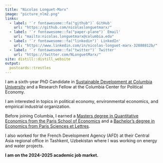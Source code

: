 ```yaml
---
title: "Nicolas Longuet-Marx"
image: "picture_nlm2.png"
links:
  - label: '`r fontawesome::fa("github")` GitHub'
    url: "https://github.com/nicolaslonguetmarx/"
  - label: '`r fontawesome::fa("paper-plane")` Email'
    url: "mailto:nicolas.longuetmarx@columbia.edu"
  - label: '`r fontawesome::fa("linkedin")` LinkedIn'
    url: "https://www.linkedin.com/in/nicolas-longuet-marx-32888812b/"
  - label: '`r fontawesome::fa("twitter")` Twitter'
    url: "https://twitter.com/NLonguetMarx/"
site: distill::distill_website
output:
  postcards::trestles
---
```


I am a sixth-year PhD Candidate in [Sustainable Development at Columbia University](https://www.sipa.columbia.edu/sipa-education/phd-sustainable-development) and a Research Fellow at the Columbia Center for Political Economy. 

I am interested in topics in political economy, environmental economics, and empirical industrial organization. 

Before joining Columbia, I earned a [Masters degree in Quantitative Economics from the Paris School of Economics](https://www.parisschoolofeconomics.eu/en/teaching/masters-program/ppd-public-policy-and-development/) and a [Bachelor's degree in Economics from Paris Sciences et Lettres](https://psl.eu/formation/cycle-pluridisciplinaire-detudes-superieures-cpes). 

I also worked for the French Development Agency (AFD) at their Central Asia regional office in Tashkent, Uzbekistan where I was working on energy and water projects. 

**I am on the 2024-2025 academic job market.**




